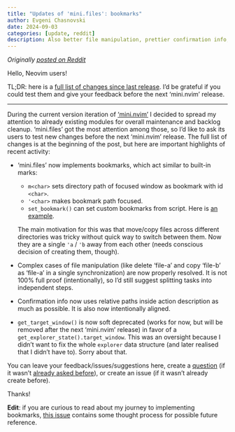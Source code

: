 ```yaml
---
title: "Updates of 'mini.files': bookmarks"
author: Evgeni Chasnovski
date: 2024-09-03
categories: [update, reddit]
description: Also better file manipulation, prettier confirmation info, and more
---
```


*Originally [posted on Reddit](https://www.reddit.com/r/neovim/comments/1f7zrjt/minifiles_updates_bookmarks_better_file/)*

Hello, Neovim users!

TL;DR: here is a [full list of changes since last release](https://github.com/nvim-mini/mini.nvim/blob/main/CHANGELOG.md#minifiles). I'd be grateful if you could test them and give your feedback before the next 'mini.nvim' release.

------

During the current version iteration of ['mini.nvim'](https://github.com/nvim-mini/mini.nvim/) I decided to spread my attention to already existing modules for overall maintenance and backlog cleanup. 'mini.files' got the most attention among those, so I'd like to ask its users to test new changes before the next 'mini.nvim' release. The full list of changes is at the beginning of the post, but here are important highlights of recent activity:

- 'mini.files' now implements bookmarks, which act similar to built-in marks:
    - `m<char>` sets directory path of focused window as bookmark with id `<char>`.
    - `'<char>` makes bookmark path focused.
    - `set_bookmark()` can set custom bookmarks from script. Here is [an example](https://github.com/nvim-mini/mini.nvim/blob/eb0f557a5797cfe9c720ed84a71582c22bccb4f8/doc/mini-files.txt#L521).

    The main motivation for this was that move/copy files across different directories was tricky without quick way to switch between them. Now they are a single `'a` / `'b` away from each other (needs conscious decision of creating them, though).

- Complex cases of file manipulation (like delete 'file-a' and copy 'file-b' as 'file-a' in a single synchronization) are now properly resolved. It is not 100% full proof (intentionally), so I'd still suggest splitting tasks into independent steps.

- Confirmation info now uses relative paths inside action description as much as possible. It is also now intentionally aligned.

- `get_target_window()` is now soft deprecated (works for now, but will be removed after the next 'mini.nvim' release) in favor of a `get_explorer_state().target_window`. This was an oversight because I didn't want to fix the whole `explorer` data structure (and later realised that I didn't have to). Sorry about that.

You can leave your feedback/issues/suggestions here, create a [question](https://github.com/nvim-mini/mini.nvim/discussions/categories/q-a) (if it wasn't [already asked before](https://github.com/nvim-mini/mini.nvim/discussions/categories/q-a?discussions_q=is%3Aclose+category%3AQ%26A+label%3Amini.files)), or create an issue (if it wasn't already create before).

Thanks!

**Edit**: if you are curious to read about my journey to implementing bookmarks, [this issue](https://github.com/nvim-mini/mini.nvim/issues/928) contains some thought process for possible future reference.
